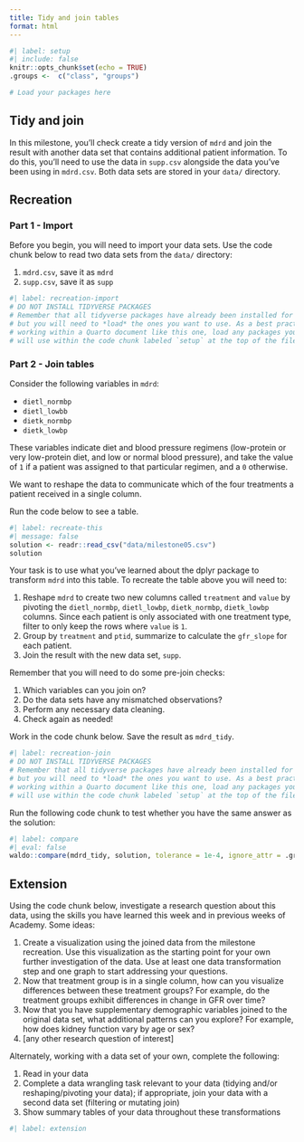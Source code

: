```yaml
---
title: Tidy and join tables
format: html
---
```


```r
#| label: setup
#| include: false
knitr::opts_chunk$set(echo = TRUE)
.groups <-  c("class", "groups")

# Load your packages here

```

## Tidy and join

In this milestone, you'll check create a tidy version of `mdrd` and join the result with another data set that contains additional patient information. To do this, you'll need to use the data in  `supp.csv` alongside the data you've been using in `mdrd.csv`. Both data sets are stored in your `data/` directory.


## Recreation

### Part 1 - Import

Before you begin, you will need to import your data sets. Use the code chunk below to read two data sets from the `data/` directory:

1. `mdrd.csv`, save it as `mdrd`
2. `supp.csv`, save it as `supp`


```r
#| label: recreation-import
# DO NOT INSTALL TIDYVERSE PACKAGES
# Remember that all tidyverse packages have already been installed for you,
# but you will need to *load* the ones you want to use. As a best practice when
# working within a Quarto document like this one, load any packages you
# will use within the code chunk labeled `setup` at the top of the file.
```

### Part 2 - Join tables

Consider the following variables in `mdrd`:

-   `dietl_normbp`
-   `dietl_lowbb`
-   `dietk_normbp`
-   `dietk_lowbp`

These variables indicate diet and blood pressure regimens (low-protein or very low-protein diet, and low or normal blood pressure), and take the value of `1` if a patient was assigned to that particular regimen, and a `0` otherwise.

We want to reshape the data to communicate which of the four treatments a patient received in a single column.

Run the code below to see a table.


```r
#| label: recreate-this
#| message: false
solution <- readr::read_csv("data/milestone05.csv")
solution
```

Your task is to use what you've learned about the dplyr package to transform `mdrd` into this table. To recreate the table above you will need to: 

1. Reshape `mdrd` to create two new columns called `treatment` and `value` by pivoting the `dietl_normbp`, `dietl_lowbp`, `dietk_normbp`, `dietk_lowbp` columns. Since each patient is only associated with one treatment type, filter to only keep the rows where `value` is `1`. 
2. Group by `treatment` and `ptid`, summarize to calculate the `gfr_slope` for each patient. 
3. Join the result with the new data set, `supp`. 

Remember that you will need to do some pre-join checks:

1. Which variables can you join on?
2. Do the data sets have any mismatched observations?
3. Perform any necessary data cleaning.
4. Check again as needed!

Work in the code chunk below. Save the result as `mdrd_tidy`.


```r
#| label: recreation-join
# DO NOT INSTALL TIDYVERSE PACKAGES
# Remember that all tidyverse packages have already been installed for you,
# but you will need to *load* the ones you want to use. As a best practice when
# working within a Quarto document like this one, load any packages you
# will use within the code chunk labeled `setup` at the top of the file.
```

Run the following code chunk to test whether you have the same answer as the solution:


```r
#| label: compare
#| eval: false
waldo::compare(mdrd_tidy, solution, tolerance = 1e-4, ignore_attr = .groups)
```

## Extension

Using the code chunk below, investigate a research question about this data, using the skills you have learned this week and in previous weeks of Academy. Some ideas:

1. Create a visualization using the joined data from the milestone recreation. Use this visualization as the starting point for your own further investigation of the data. Use at least one data transformation step and one graph to start addressing your questions.
2. Now that treatment group is in a single column, how can you visualize differences between these treatment groups? For example, do the treatment groups exhibit differences in change in GFR over time? 
3. Now that you have supplementary demographic variables joined to the original data set, what additional patterns can you explore? For example, how does kidney function vary by age or sex?
4. [any other research question of interest]

Alternately, working with a data set of your own, complete the following:

1. Read in your data
2. Complete a data wrangling task relevant to your data (tidying and/or reshaping/pivoting your data); if appropriate, join your data with a second data set (filtering or mutating join)
3. Show summary tables of your data throughout these transformations



```r
#| label: extension

```

